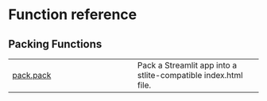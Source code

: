 # Function reference {.doc .doc-index}

## Packing Functions



| | |
| --- | --- |
| [pack.pack](pack.pack.qmd#stlitepack.pack.pack) | Pack a Streamlit app into a stlite-compatible index.html file. |